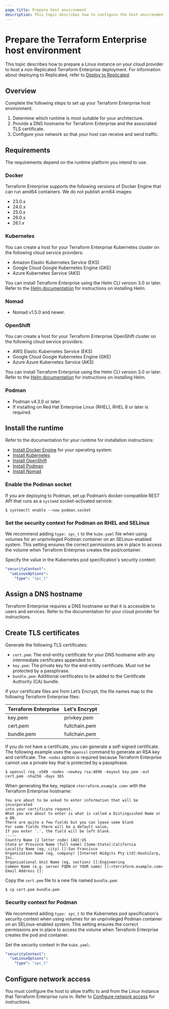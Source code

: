 ```yaml
---
page_title: Prepare host environment
description: This topic describes how to configure the host environment for running Terraform Enterprise.
---
```


# Prepare the Terraform Enterprise host environment

This topic describes how to prepare a Linux instance on your cloud provider to host a non-Replicated Terraform Enterprise deployment. For information about deploying to Replicated, refer to [Deploy to Replicated](/terraform/enterprise/deploy/replicated).

## Overview

Complete the following steps to set up your Terraform Enterprise host environment:

1. Determine which runtime is most suitable for your architecture.
1. Provide a DNS hostname for Terraform Enterprise and the associated TLS certificate.
1. Configure your network so that your host can receive and send traffic.

## Requirements

The requirements depend on the runtime platform you intend to use.

### Docker

Terraform Enterprise supports the following versions of Docker Engine that can run amd64  containers. We do not publish arm64 images:

- 23.0.x
- 24.0.x
- 25.0.x
- 26.0.x
- 26.1.x

### Kubernetes

You can create a host for your Terraform Enterprise Kubernetes cluster on the following cloud service providers:

- Amazon Elastic Kubernetes Service (EKS)
- Google Cloud Google Kubernetes Engine (GKE)
- Azure Kubernetes Service (AKS)


You can install Terraform Enterprise using the Helm CLI version 3.0 or later. Refer to the [Helm documentation](https://helm.sh/docs/intro/install/) for instructions on installing Helm.

### Nomad

- Nomad v1.5.0 and newer.

### OpenShift

You can create a host for your Terraform Enterprise OpenShift cluster on the following cloud service providers:

- AWS Elastic Kubernetes Service (EKS)
- Google Cloud Google Kubernetes Engine (GKE)
- Azure Azure Kubernetes Service (AKS)

You can install Terraform Enterprise using the Helm CLI version 3.0 or later. Refer to the [Helm documentation](https://helm.sh/docs/intro/install/) for instructions on installing Helm.

### Podman

- Podman v4.3.0 or later.
- If installing on Red Hat Enterprise Linux (RHEL), RHEL 8 or later is required.

## Install the runtime

Refer to the documentation for your runtime for installation instructions:

- [Install Docker Engine](https://docs.docker.com/engine/install/) for your operating system.
- [Install Kubernetes](https://kubernetes.io/docs/tasks/tools/)
- [Install OpenShift](https://docs.openshift.com/container-platform/4.15/installing/index.html)
- [Install Podman](https://podman.io/docs/installation)
- [Install Nomad](/nomad/docs/install)

### Enable the Podman socket

If you are deploying to Podman, set up Podman’s docker-compatible REST API that runs as a `systemd` socket-activated service:

```shell-session
$ systemctl enable --now podman.socket
```

### Set the security context for Podman on RHEL and SELinux

We recommend adding `type: spc_t` to the `kube.yaml` file when using volumes for an unprivileged Podman container on an SELinux-enabled system. This setting ensures the correct permissions are in place to access the volume when Terraform Enterprise creates the pod/container.

Specify the value in the Kubernetes pod specification's security context:

```yaml
"securityContext":
  "seLinuxOptions":
    "type": "spc_t"
```

## Assign a DNS hostname

Terraform Enterprise requires a DNS hostname so that it is accessible to users and services. Refer to the documentation for your cloud provider for instructions. 

## Create TLS certificates

Generate the following TLS certificates:

- `cert.pem`: The end-entity certificate for your DNS hostname with any intermediate certificates appended to it.
- `key.pem`: The private key for the end-entity certificate. Must not be protected by a passphrase.
- `bundle.pem`: Additional certificates to be added to the Certificate Authority (CA) bundle.

If your certificate files are from Let’s Encrypt, the file names map to the following Terraform Enterprise files:

| Terraform Enterprise | Let's Encrypt |
| ---   | ---   |
| key.pem | privkey.pem |
| cert.pem | fullchain.pem |
| bundle.pem | fullchain.pem |

If you do not have a certificate, you can generate a self-signed certificate. The following example uses the `openssl` command to generate an RSA key and certificate. The `-nodes` option is required because Terraform Enterprise cannot use a private key that is protected by a passphrase.

```shell-session
$ openssl req -x509 -nodes -newkey rsa:4096 -keyout key.pem -out cert.pem -sha256 -days 365
```

When generating the key, replace `<terraform.example.com>` with the Terraform Enterprise hostname:

```shell-session
You are about to be asked to enter information that will be incorporated
into your certificate request.
What you are about to enter is what is called a Distinguished Name or a DN.
There are quite a few fields but you can leave some blank
For some fields there will be a default value,
If you enter '.', the field will be left blank.
-----
Country Name (2 letter code) [AU]:US
State or Province Name (full name) [Some-State]:California
Locality Name (eg, city) []:San Francisco
Organization Name (eg, company) [Internet Widgits Pty Ltd]:HashiCorp, Inc.
Organizational Unit Name (eg, section) []:Engineering
Common Name (e.g. server FQDN or YOUR name) []:<terraform.example.com>
Email Address []:
```

Copy the `cert.pem` file to a new file named `bundle.pem`:

```shell-session
$ cp cert.pem bundle.pem
```

### Security context for Podman

We recommend adding `type: spc_t` to the Kubernetes pod specification's security context when using volumes for an unprivileged Podman container on an SELinux-enabled system. This setting ensures the correct permissions are in place to access the volume when Terraform Enterprise creates the pod and container.

Set the security context in the `kube.yaml`:
```yaml
"securityContext":
  "seLinuxOptions":
    "type": "spc_t"
```

## Configure network access
You must configure the host to allow traffic to and from the Linux instance that Terraform Enterprise runs in. Refer to [Configure network access](/terraform/enterprise/deploy/configuration/network) for instructions. 



